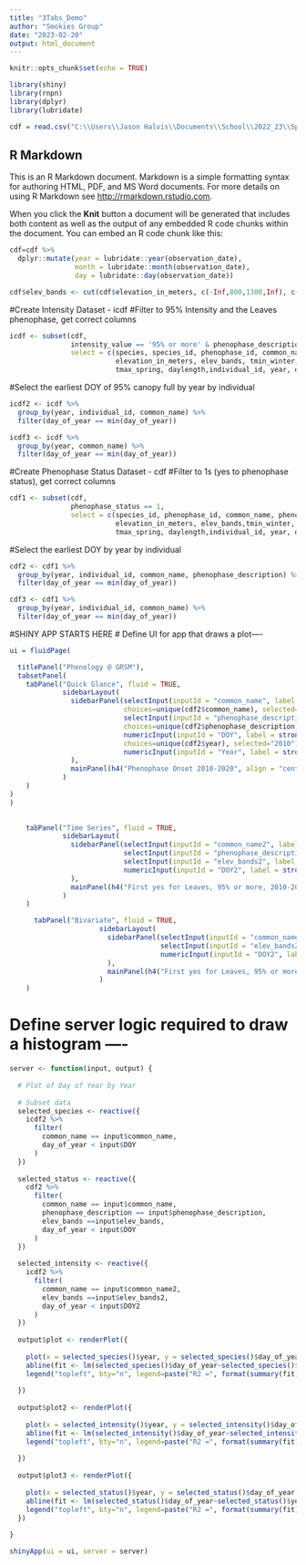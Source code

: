 ---
title: "3Tabs_Demo"
author: "Smokies Group"
date: "2023-02-20"
output: html_document
---

```{r setup, include=FALSE}
knitr::opts_chunk$set(echo = TRUE)

library(shiny)
library(rnpn)
library(dplyr)
library(lubridate)

cdf = read.csv("C:\\Users\\Jason Halvis\\Documents\\School\\2022_23\\Spring23\\Capstone\\cdf.csv")
```

## R Markdown

This is an R Markdown document. Markdown is a simple formatting syntax for authoring HTML, PDF, and MS Word documents. For more details on using R Markdown see <http://rmarkdown.rstudio.com>.

When you click the **Knit** button a document will be generated that includes both content as well as the output of any embedded R code chunks within the document. You can embed an R code chunk like this:

```{r}
cdf=cdf %>%
  dplyr::mutate(year = lubridate::year(observation_date), 
                month = lubridate::month(observation_date), 
                day = lubridate::day(observation_date))

cdf$elev_bands <- cut(cdf$elevation_in_meters, c(-Inf,800,1300,Inf), c("<800m", "800-1300m", ">1300m"))
```

#Create Intensity Dataset - icdf
#Filter to 95% Intensity and the Leaves phenophase, get correct columns

```{r intensity}
icdf <- subset(cdf, 
               intensity_value == '95% or more' & phenophase_description == 'Leaves',
               select = c(species, species_id, phenophase_id, common_name, phenophase_description, intensity_value, site_name,
                          elevation_in_meters, elev_bands, tmin_winter, tmin_spring, tmax_winter, 
                          tmax_spring, daylength,individual_id, year, day_of_year))
```

#Select the earliest DOY of 95% canopy full by year by individual

```{r 95}
icdf2 <- icdf %>%
  group_by(year, individual_id, common_name) %>%
  filter(day_of_year == min(day_of_year))

icdf3 <- icdf %>%
  group_by(year, common_name) %>%
  filter(day_of_year == min(day_of_year))
```

#Create Phenophase Status Dataset - cdf
#Filter to 1s (yes to phenophase status), get correct columns

```{r cdf1}

cdf1 <- subset(cdf, 
               phenophase_status == 1,
               select = c(species_id, phenophase_id, common_name, phenophase_description, site_name,
                          elevation_in_meters, elev_bands,tmin_winter, tmin_spring, tmax_winter, 
                          tmax_spring, daylength,individual_id, year, day_of_year))
```

#Select the earliest DOY by year by individual

```{r cdf2}
cdf2 <- cdf1 %>%
  group_by(year, individual_id, common_name, phenophase_description) %>%
  filter(day_of_year == min(day_of_year))
```

```{r cdf3}
cdf3 <- cdf1 %>%
  group_by(year, individual_id, common_name) %>%
  filter(day_of_year == min(day_of_year))
```


#SHINY APP STARTS HERE
# Define UI for app that draws a plot----

```{r UI}
ui = fluidPage(

  titlePanel("Phenology @ GRSM"),
  tabsetPanel(
    tabPanel("Quick Glance", fluid = TRUE,
             sidebarLayout(
               sidebarPanel(selectInput(inputId = "common_name", label = strong("Select Species"),        
                            choices=unique(cdf2$common_name), selected="red maple"),
                            selectInput(inputId = "phenophase_description", label = strong("Select Phenophase"), 
                            choices=unique(cdf2$phenophase_description), selected="Colored leaves"),
                            numericInput(inputId = "DOY", label = strong("Drop Onsets After Day:"), 350, min = 1, max = 365),
                            choices=unique(cdf2$year), selected="2010"),
                            numericInput(inputId = "Year", label = strong("Select Year")
               ),
               mainPanel(h4("Phenophase Onset 2010-2020", align = "center"), plotOutput(outputId = "plot"))
             )
    )
)
)
    
```

```{r tab 2}
    tabPanel("Time Series", fluid = TRUE,
             sidebarLayout(
               sidebarPanel(selectInput(inputId = "common_name2", label = strong("Select Species"), choices=unique(icdf2$common_name), selected="yellow birch"),
                            selectInput(inputId = "phenophase_description", label = strong("Select Phenophase"), choices=unique(cdf2$phenophase_description), selected="Colored leaves"),
                            selectInput(inputId = "elev_bands2", label = strong("Select Elevation Range"), choices=unique(icdf2$elev_bands), selected="<800m"),
                            numericInput(inputId = "DOY2", label = strong("Drop Onsets After Day:"), 350, min = 1, max = 365)
               ),
               mainPanel(h4("First yes for Leaves, 95% or more, 2010-2020", align = "center"),plotOutput(outputId = "plot2"))
             )
    )
```

```{r tab3}
      tabPanel("Bivariate", fluid = TRUE,
                      sidebarLayout(
                        sidebarPanel(selectInput(inputId = "common_name2", label = strong("Select Species"), choices=unique(icdf2$common_name), selected="yellow birch"),
                                     selectInput(inputId = "elev_bands2", label = strong("Select Elevation Range"), choices=unique(icdf2$elev_bands), selected="<800m"),
                                     numericInput(inputId = "DOY2", label = strong("Drop Onsets After Day:"), 350, min = 1, max = 365)
                        ),
                        mainPanel(h4("First yes for Leaves, 95% or more, 2010-2020", align = "center"),plotOutput(outputId = "plot3"))
                      )
    )
```

# Define server logic required to draw a histogram ----

```{r ServLog}

server <- function(input, output) {
  
  # Plot of Day of Year by Year
  
  # Subset data
  selected_species <- reactive({
    icdf2 %>%
      filter(
        common_name == input$common_name,
        day_of_year < input$DOY
      )
  })
  
  selected_status <- reactive({
    cdf2 %>%
      filter(
        common_name == input$common_name,
        phenophase_description == input$phenophase_description,
        elev_bands ==input$elev_bands,
        day_of_year < input$DOY
      )
  })
  
  selected_intensity <- reactive({
    icdf2 %>%
      filter(
        common_name == input$common_name2,
        elev_bands ==input$elev_bands2,
        day_of_year < input$DOY2
      )
  })
  
  output$plot <- renderPlot({
    
    plot(x = selected_species()$year, y = selected_species()$day_of_year, xlab = "Year", ylab = "Day of Year")
    abline(fit <- lm(selected_species()$day_of_year~selected_species()$year), col='red')
    legend("topleft", bty="n", legend=paste("R2 =", format(summary(fit)$adj.r.squared, digits=4)))
    
  })
  
  output$plot2 <- renderPlot({
    
    plot(x = selected_intensity()$year, y = selected_intensity()$day_of_year, xlab = "Year", ylab = "Day of Year")
    abline(fit <- lm(selected_intensity()$day_of_year~selected_intensity()$year), col='red')
    legend("topleft", bty="n", legend=paste("R2 =", format(summary(fit)$adj.r.squared, digits=4)))
    
  })
  
  output$plot3 <- renderPlot({
    
    plot(x = selected_status()$year, y = selected_status()$day_of_year, xlab = "Year", ylab = "Day of Year")
    abline(fit <- lm(selected_status()$day_of_year~selected_status()$year), col='red')
    legend("topleft", bty="n", legend=paste("R2 =", format(summary(fit)$adj.r.squared, digits=4)))
  })
  
}
```

```{r runUI}
shinyApp(ui = ui, server = server)
```




